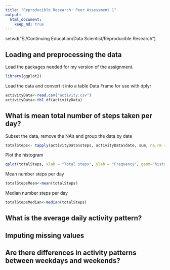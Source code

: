 ```yaml
---
title: "Reproducible Research: Peer Assessment 1"
output: 
  html_document:
    keep_md: true
---
```

setwd("E:/Continuing Education/Data Scientist/Reproducible Research")

## Loading and preprocessing the data

Load the packages needed for my version of the assignment.

```r
library(ggplot2)
```

Load the data and convert it into a table Data Frame for use with dplyr
```r
activityData<-read.csv("activity.csv")
activityData<-tbl_df(activityData)
```

## What is mean total number of steps taken per day?

Subset the data, remove the NA's and group the data by date
```r
totalSteps<- tapply(activityData$steps, activityData$date, sum, na.rm = TRUE) 
```

Plot the histogram
```r
qplot(totalSteps, xlab = "Total steps", ylab = "Frequency", geom="histogram")
```

Mean number steps per day
```r
totalStepsMean<-mean(totalSteps)
```

Median number steps per day
```r
totalStepsMedian<-median(totalSteps)
```

## What is the average daily activity pattern?



## Imputing missing values



## Are there differences in activity patterns between weekdays and weekends?
